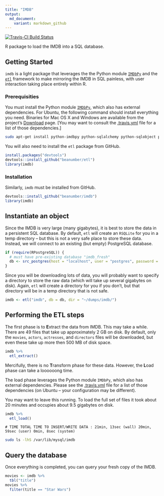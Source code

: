 ```yaml
---
title: "IMDB"
output:
  md_document:
    variant: markdown_github
---
```


[![Travis-CI Build Status](https://travis-ci.org/beanumber/imdb.svg?branch=master)](https://travis-ci.org/beanumber/imdb)

R package to load the IMDB into a SQL database. 

## Getting Started

`imdb` is a light package that leverages the the Python module [`IMDbPy`](https://github.com/alberanid/imdbpy) and the [`etl`](http://www.github.com/beanumber/etl) framework to make mirroring the IMDB in SQL painless, with user interaction taking place entirely within R. 

### Prerequisities

You must install the Python module [`IMDbPy`](http://imdbpy.sourceforge.net/), which also has external dependencies. For Ubuntu, the following command should install everything you need. Binaries for Mac OS X and Windows are available from the project's [Download](http://imdbpy.sourceforge.net/downloads.html) page. [You may want to consult the [.travis.yml](https://github.com/beanumber/imdb/blob/master/.travis.yml) file for a list of those dependencies.]

```bash
sudo apt-get install python-imdbpy python-sqlalchemy python-sqlobject python-psycopg2 python-mysqldb
```

You will also need to install the `etl` package from GitHub. 

```r
install.packages("devtools")
devtools::install_github("beanumber/etl")
library(imdb)
```

### Installation

Similarly, `imdb` must be installed from GitHub.

```r
devtools::install_github("beanumber/imdb")
library(imdb)
```

## Instantiate an object

Since the IMDB is very large (many gigabytes), it is best to store the data in a persistent SQL database. By default, `etl` will create an `RSQLite` for you in a temp directory -- but this is not a very safe place to store these data. Instead, we will connect to an existing (but empty) PostgreSQL database. 

```r
if (require(RPostgreSQL)) {
  # must have pre-existing database "imdb_fresh"
  db <- src_postgres(host = "localhost", user = "postgres", password = "postgres", dbname = "imdb_fresh")
}
```

Since you will be downloading lots of data, you will probably want to specify a directory to store the raw data (which will take up several gigabytes on disk). Again, `etl` will create a directory for you if you don't, but that directory will be in a temp directory that is not safe. 

```r
imdb <- etl("imdb", db = db, dir = "~/dumps/imdb/")
```

## Performing the ETL steps

The first phase is to **E**xtract the data from IMDB. This may take a while. There are 49 files that take up approximately 2 GB on disk. By default, only the `movies`, `actors`, `actresses`, and `directors` files will be downloaded, but even these take up more then 500 MB of disk space. 

```r
imdb %>%
  etl_extract()
```

Mercifully, there is no **T**ransform phase for these data. However, the **L**oad phase can take a loooooong time. 

The load phase leverages the Python module `IMDbPy`, which also has external dependencies. Please see the [.travis.yml](https://github.com/beanumber/imdb/blob/master/.travis.yml) file for a list of those dependencies (on Ubuntu -- your configuration may be different). 

You may want to leave this running. To load the full set of files it took about 20 minutes and occupies about 9.5 gigabytes on disk. 

```r
imdb %>%
  etl_load()
```

```
# TIME TOTAL TIME TO INSERT/WRITE DATA : 21min, 13sec (wall) 20min, 59sec (user) 0min, 8sec (system)
```

```bash
sudo ls -lhS /var/lib/mysql/imdb
```

## Query the database

Once everything is completed, you can query your fresh copy of the IMDB.

```r
movies <- imdb %>%
  tbl("title")
movies %>%
  filter(title == "Star Wars")
```
